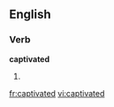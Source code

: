
==English==

===Verb===
'''captivated'''

# {{past of|[[captivate]]}}

[[fr:captivated]]
[[vi:captivated]]